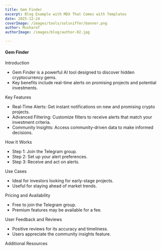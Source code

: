 ```yaml
---
title: Gem Finder
excerpt: Blog Example with MDX That Comes with Templates
date: 2025-12-24
coverImage: /images/tools/solsniffer/banner.png
author: Musharof
authorImage: /images/blog/author-02.jpg

---
```

#### Gem Finder

Introduction

-   Gem Finder is a powerful AI tool designed to discover hidden cryptocurrency gems.
-   Key benefits include real-time alerts on promising projects and potential investments.

Key Features

-   Real-Time Alerts: Get instant notifications on new and promising crypto projects.
-   Advanced Filtering: Customize filters to receive alerts that match your investment criteria.
-   Community Insights: Access community-driven data to make informed decisions.

How It Works

-   Step 1: Join the Telegram group.
-   Step 2: Set up your alert preferences.
-   Step 3: Receive and act on alerts.

Use Cases

-   Ideal for investors looking for early-stage projects.
-   Useful for staying ahead of market trends.

Pricing and Availability

-   Free to join the Telegram group.
-   Premium features may be available for a fee.

User Feedback and Reviews

-   Positive reviews for its accuracy and timeliness.
-   Users appreciate the community insights feature.

Additional Resources
